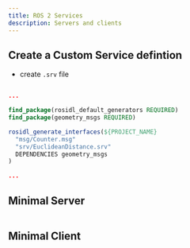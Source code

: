 ```yaml
---
title: ROS 2 Services
description: Servers and clients
---
```


## Create a Custom Service defintion

- create `.srv` file


```python filename="EuclideanDistance.srv" remoteURL="https://raw.githubusercontent.com/harleylara/ros2-intro/master/demo_interfaces/srv/EuclideanDistance.srv"
```

```cmake
...

find_package(rosidl_default_generators REQUIRED)
find_package(geometry_msgs REQUIRED)

rosidl_generate_interfaces(${PROJECT_NAME}
  "msg/Counter.msg"
  "srv/EuclideanDistance.srv"
  DEPENDENCIES geometry_msgs
)

...
```

## Minimal Server

```python filename="server.py" remoteURL="https://raw.githubusercontent.com/harleylara/ros2-intro/master/python_basics/python_basics/services/server.py"
```

## Minimal Client

```python filename="client.py" remoteURL="https://raw.githubusercontent.com/harleylara/ros2-intro/master/python_basics/python_basics/services/client.py"
```
